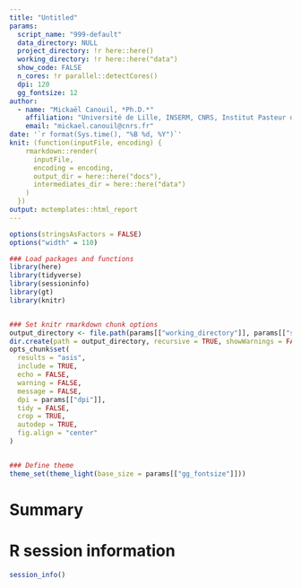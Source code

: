 ```yaml
---
title: "Untitled"
params:
  script_name: "999-default"
  data_directory: NULL
  project_directory: !r here::here()
  working_directory: !r here::here("data")
  show_code: FALSE
  n_cores: !r parallel::detectCores()
  dpi: 120
  gg_fontsize: 12
author:
  - name: "Mickaël Canouil, *Ph.D.*"
    affiliation: "Université de Lille, INSERM, CNRS, Institut Pasteur de Lille, UMR 1283/8199 - EGID, F-59000, Lille, France."
    email: "mickael.canouil@cnrs.fr"
date: '`r format(Sys.time(), "%B %d, %Y")`'
knit: (function(inputFile, encoding) {
    rmarkdown::render(
      inputFile,
      encoding = encoding, 
      output_dir = here::here("docs"),
      intermediates_dir = here::here("data")
    )
  })
output: mctemplates::html_report
---
```


```r
options(stringsAsFactors = FALSE)
options("width" = 110)

### Load packages and functions
library(here)
library(tidyverse)
library(sessioninfo)
library(gt)
library(knitr)


### Set knitr rmarkdown chunk options
output_directory <- file.path(params[["working_directory"]], params[["script_name"]])
dir.create(path = output_directory, recursive = TRUE, showWarnings = FALSE, mode = "0755")
opts_chunk$set(
  results = "asis",
  include = TRUE,
  echo = FALSE,
  warning = FALSE,
  message = FALSE,
  dpi = params[["dpi"]],
  tidy = FALSE,
  crop = TRUE,
  autodep = TRUE,
  fig.align = "center"
)


### Define theme
theme_set(theme_light(base_size = params[["gg_fontsize"]]))
```

# Summary


# R session information

```r
session_info()
```
